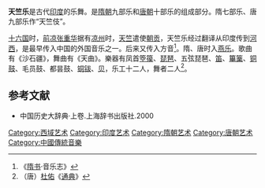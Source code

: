 '''天竺乐'''是古代[[印度|印度]]的乐舞。是[[隋朝|隋朝]]九部乐和[[唐朝|唐朝]]十部乐的组成部分。隋七部乐、唐九部乐作“天竺伎”。

[[十六国|十六国]]时，[[前凉|前凉]][[张重华|张重华]]据有[[凉州|凉州]]时，[[天竺|天竺]]遣使[[朝贡|朝贡]]，天竺乐经过翻译从印度传到[[河西|河西]]，是最早传入中国的外国音乐之一。后来又传入方音<ref>《[[隋书|隋书]]·音乐志》</ref>。隋、唐时入[[燕乐|燕乐]]。歌曲有《沙石疆》，舞曲有《天曲》。樂器有凤首[[箜篌|箜篌]]、[[琵琶|琵琶]]、五弦琵琶、[[笛|笛]]、[[篳篥|篳篥]]、[[铜鼓|铜鼓]]、毛员鼓、都昙鼓、[[铜钹|铜钹]]、[[贝|贝]]，乐工十二人，舞者二人<ref>（唐）[[杜佑|杜佑]]《[[通典|通典]]》</ref>。

==参考文献==
{{reflist}}
* 中国历史大辞典·上卷.上海辞书出版社.2000

[[Category:西域艺术|Category:西域艺术]]
[[Category:印度艺术|Category:印度艺术]]
[[Category:隋朝艺术|Category:隋朝艺术]]
[[Category:唐朝艺术|Category:唐朝艺术]]
[[Category:中國傳統音樂|Category:中國傳統音樂]]